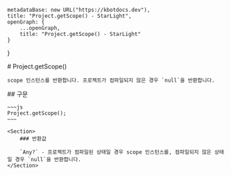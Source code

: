 
    metadataBase: new URL("https://kbotdocs.dev"),
    title: "Project.getScope() - StarLight",
    openGraph: {
        ...openGraph,
        title: "Project.getScope() - StarLight"
    }
}

<Section>
    # Project.getScope()

    scope 인스턴스를 반환합니다. 프로젝트가 컴파일되지 않은 경우 `null`을 반환합니다.
</Section>
<Section>
    ## 구문

    ~~~js
    Project.getScope();
    ~~~

    <Section>
        ### 반환값

        `Any?` - 프로젝트가 컴파일된 상태일 경우 scope 인스턴스를, 컴파일되지 않은 상태일 경우 `null`을 반환합니다.
    </Section>
</Section>